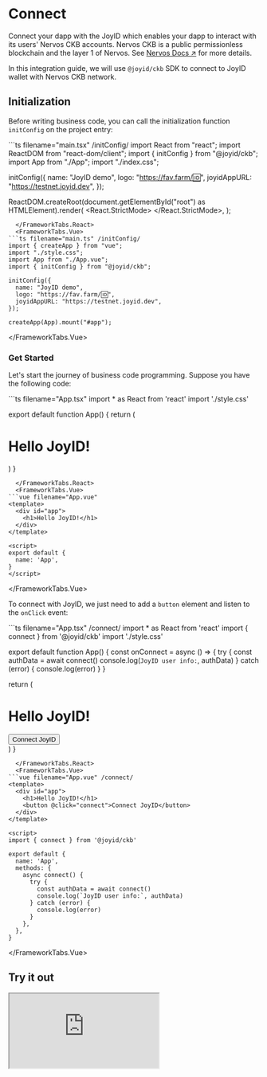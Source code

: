 # Connect

Connect your dapp with the JoyID which enables your dapp to interact with its users' Nervos CKB accounts. Nervos CKB is a public permissionless blockchain and the layer 1 of Nervos. See [Nervos Docs ↗](https://docs.nervos.org/) for more details.

In this integration guide, we will use `@joyid/ckb` SDK to connect to JoyID wallet with Nervos CKB network.

## Initialization

Before writing business code, you can call the initialization function `initConfig` on the project entry:


<FrameworkTabs>
  <FrameworkTabs.React>
```ts filename="main.tsx" /initConfig/
import React from "react";
import ReactDOM from "react-dom/client";
import { initConfig } from "@joyid/ckb";
import App from "./App";
import "./index.css";

initConfig({
  name: "JoyID demo",
  logo: "https://fav.farm/🆔",
  joyidAppURL: "https://testnet.joyid.dev",
});

ReactDOM.createRoot(document.getElementById("root") as HTMLElement).render(
  <React.StrictMode>
    <App />
  </React.StrictMode>,
);

```
  </FrameworkTabs.React>
  <FrameworkTabs.Vue>
```ts filename="main.ts" /initConfig/
import { createApp } from "vue";
import "./style.css";
import App from "./App.vue";
import { initConfig } from "@joyid/ckb";

initConfig({
  name: "JoyID demo",
  logo: "https://fav.farm/🆔",
  joyidAppURL: "https://testnet.joyid.dev",
});

createApp(App).mount("#app");
```

  </FrameworkTabs.Vue>
</FrameworkTabs>


### Get Started

Let's start the journey of business code programming. Suppose you have the following code:


<FrameworkTabs>
  <FrameworkTabs.React>
```ts filename="App.tsx"
import * as React from 'react'
import './style.css'

export default function App() {
  return (
    <div>
      <h1>Hello JoyID!</h1>
    </div>
  )
}

```
  </FrameworkTabs.React>
  <FrameworkTabs.Vue>
```vue filename="App.vue"
<template>
  <div id="app">
    <h1>Hello JoyID!</h1>
  </div>
</template>

<script>
export default {
  name: 'App',
}
</script>
```

  </FrameworkTabs.Vue>
</FrameworkTabs>


To connect with JoyID, we just need to add a `button` element and listen to the `onClick` event:

<FrameworkTabs>
  <FrameworkTabs.React>
```ts filename="App.tsx" /connect/
import * as React from 'react'
import { connect } from '@joyid/ckb'
import './style.css'

export default function App() {
  const onConnect = async () => {
    try {
      const authData = await connect()
      console.log(`JoyID user info:`, authData)
    } catch (error) {
      console.log(error)
    }
  }

  return (
    <div>
      <h1>Hello JoyID!</h1>
      <button onClick={onConnect}>Connect JoyID</button>
    </div>
  )
}
```
  </FrameworkTabs.React>
  <FrameworkTabs.Vue>
```vue filename="App.vue" /connect/
<template>
  <div id="app">
    <h1>Hello JoyID!</h1>
    <button @click="connect">Connect JoyID</button>
  </div>
</template>

<script>
import { connect } from '@joyid/ckb'

export default {
  name: 'App',
  methods: {
    async connect() {
      try {
        const authData = await connect()
        console.log(`JoyID user info:`, authData)
      } catch (error) {
        console.log(error)
      }
    },
  },
}
```

  </FrameworkTabs.Vue>
</FrameworkTabs>

## Try it out

<FrameworkTabs>
  <FrameworkTabs.React>
    <iframe className="sandbox" src="https://stackblitz.com/edit/react-joyid-ckb-connect?embed=1&file=App.tsx&view=preview" />
  </FrameworkTabs.React>
  <FrameworkTabs.Vue>
    <iframe className="sandbox" src="https://stackblitz.com/edit/vue-joyid-ckb-connect?embed=1&file=App.vue&view=preview" />
  </FrameworkTabs.Vue>
</FrameworkTabs>
